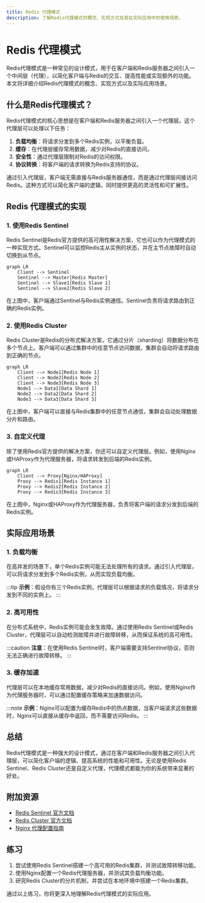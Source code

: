 ```yaml
---
title: Redis 代理模式
description: 了解Redis代理模式的概念、实现方式及其在实际应用中的使用场景。
---
```


# Redis 代理模式

Redis代理模式是一种常见的设计模式，用于在客户端和Redis服务器之间引入一个中间层（代理），以简化客户端与Redis的交互、提高性能或实现额外的功能。本文将详细介绍Redis代理模式的概念、实现方式以及实际应用场景。

## 什么是Redis代理模式？

Redis代理模式的核心思想是在客户端和Redis服务器之间引入一个代理层。这个代理层可以处理以下任务：

1. **负载均衡**：将请求分发到多个Redis实例，以平衡负载。
2. **缓存**：在代理层缓存常用数据，减少对Redis的直接访问。
3. **安全性**：通过代理层限制对Redis的访问权限。
4. **协议转换**：将客户端的请求转换为Redis支持的协议。

通过引入代理层，客户端无需直接与Redis服务器通信，而是通过代理层间接访问Redis。这种方式可以简化客户端的逻辑，同时提供更高的灵活性和可扩展性。

## Redis 代理模式的实现

### 1. 使用Redis Sentinel

Redis Sentinel是Redis官方提供的高可用性解决方案，它也可以作为代理模式的一种实现方式。Sentinel可以监控Redis主从实例的状态，并在主节点故障时自动切换到从节点。

```mermaid
graph LR
    Client --> Sentinel
    Sentinel --> Master[Redis Master]
    Sentinel --> Slave1[Redis Slave 1]
    Sentinel --> Slave2[Redis Slave 2]
```

在上图中，客户端通过Sentinel与Redis实例通信。Sentinel负责将请求路由到正确的Redis实例。

### 2. 使用Redis Cluster

Redis Cluster是Redis的分布式解决方案，它通过分片（sharding）将数据分布在多个节点上。客户端可以通过集群中的任意节点访问数据，集群会自动将请求路由到正确的节点。

```mermaid
graph LR
    Client --> Node1[Redis Node 1]
    Client --> Node2[Redis Node 2]
    Client --> Node3[Redis Node 3]
    Node1 --> Data1[Data Shard 1]
    Node2 --> Data2[Data Shard 2]
    Node3 --> Data3[Data Shard 3]
```

在上图中，客户端可以直接与Redis集群中的任意节点通信，集群会自动处理数据分片和路由。

### 3. 自定义代理

除了使用Redis官方提供的解决方案，你还可以自定义代理层。例如，使用Nginx或HAProxy作为代理服务器，将请求转发到后端的Redis实例。

```mermaid
graph LR
    Client --> Proxy[Nginx/HAProxy]
    Proxy --> Redis1[Redis Instance 1]
    Proxy --> Redis2[Redis Instance 2]
    Proxy --> Redis3[Redis Instance 3]
```

在上图中，Nginx或HAProxy作为代理服务器，负责将客户端的请求分发到后端的Redis实例。

## 实际应用场景

### 1. 负载均衡

在高并发的场景下，单个Redis实例可能无法处理所有的请求。通过引入代理层，可以将请求分发到多个Redis实例，从而实现负载均衡。

:::tip
**示例**：假设你有三个Redis实例，代理层可以根据请求的负载情况，将请求分发到不同的实例上。
:::

### 2. 高可用性

在分布式系统中，Redis实例可能会发生故障。通过使用Redis Sentinel或Redis Cluster，代理层可以自动检测故障并进行故障转移，从而保证系统的高可用性。

:::caution
**注意**：在使用Redis Sentinel时，客户端需要支持Sentinel协议，否则无法正确进行故障转移。
:::

### 3. 缓存加速

代理层可以在本地缓存常用数据，减少对Redis的直接访问。例如，使用Nginx作为代理服务器时，可以通过配置缓存策略来加速数据访问。

:::note
**示例**：Nginx可以配置为缓存Redis中的热点数据，当客户端请求这些数据时，Nginx可以直接从缓存中返回，而不需要访问Redis。
:::

## 总结

Redis代理模式是一种强大的设计模式，通过在客户端和Redis服务器之间引入代理层，可以简化客户端的逻辑、提高系统的性能和可用性。无论是使用Redis Sentinel、Redis Cluster还是自定义代理，代理模式都能为你的系统带来显著的好处。

## 附加资源

- [Redis Sentinel 官方文档](https://redis.io/topics/sentinel)
- [Redis Cluster 官方文档](https://redis.io/topics/cluster-tutorial)
- [Nginx 代理配置指南](https://nginx.org/en/docs/http/ngx_http_proxy_module.html)

## 练习

1. 尝试使用Redis Sentinel搭建一个高可用的Redis集群，并测试故障转移功能。
2. 使用Nginx配置一个Redis代理服务器，并测试其负载均衡功能。
3. 研究Redis Cluster的分片机制，并尝试在本地环境中搭建一个Redis集群。

通过以上练习，你将更深入地理解Redis代理模式的实际应用。